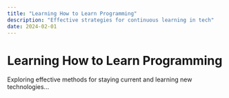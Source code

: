 ```yaml
---
title: "Learning How to Learn Programming"
description: "Effective strategies for continuous learning in tech"
date: 2024-02-01
---
```


# Learning How to Learn Programming

Exploring effective methods for staying current and learning new technologies...
